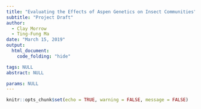 ```yaml
---
title: "Evaluating the Effects of Aspen Genetics on Insect Communities"
subtitle: "Project Draft"
author: 
  - Clay Morrow
  - Ting-Fung Ma
date: "March 15, 2019"
output: 
  html_document:
    code_folding: "hide"

tags: NULL
abstract: NULL

params: NULL
---
```


```r
knitr::opts_chunk$set(echo = TRUE, warning = FALSE, message = FALSE)
```
